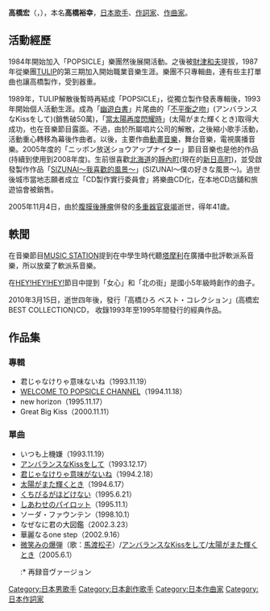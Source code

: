 {{unreferenced|time=2019-08-25}}
{{Infobox Musician <!--Wikipedia:ウィキプロジェクト 音楽家を参照-->
| Name = 高桥宏<br>{{lang|ja|高橋 ひろ}}
| Background = 男歌手
| Birth_name = {{lang|ja|高橋 裕幸}}
| Alias =
| Born = 1964年8月10日
| Died = {{Death date and age|2005|11|4|1964|8|10}}
| Origin = {{JAP}}[[東京都|東京都]]
| Instrument = [[歌手|歌手]]<br />[[吉他|吉他]]<br />[[钢琴|钢琴]]<br />[[合成器|合成器]]
| Genre = [[J-POP|J-POP]]
| Occupation = [[创作歌手|创作歌手]]<br />[[作曲家|作曲家]]
| Years_active = 1984年 - 2005年
| Label =
| Production =
| Associated_acts =
| URL =
}}
{{japanese|japanese=高橋 ひろ|kana=たかはし ひろ|romaji=Takahashi Hiro}}

'''高橋宏'''（{{lang-ja|'''高橋 ひろ'''}}，{{bd|1964年|8月10日|2005年|11月4日|catIdx=Takahashi, Hiro}}），本名'''高橋裕幸'''，[[日本|日本]][[歌手|歌手]]、[[作詞家|作詞家]]、[[作曲家|作曲家]]。

== 活動經歷 ==
1984年開始加入「POPSICLE」樂團然後展開活動。之後被[[財津和夫|財津和夫]]提拔，1987年從樂團[[TULIP|TULIP]]的第三期加入開始職業音樂生涯。樂團不只專輯曲，連有些主打單曲也讓高橋製作，受到器重。

1989年，TULIP解散後暫時再結成「POPSICLE」，從獨立製作發表專輯後，1993年開始個人活動生涯。成為「[[幽遊白書|幽遊白書]]」片尾曲的「[[不平衡之吻|不平衡之吻]]」(アンバランスなKissをして)(銷售破50萬)，「[[當太陽再度閃耀時|當太陽再度閃耀時]]」(太陽がまた輝くとき)取得大成功，也在音樂節目露面。不過，由於所屬唱片公司的解散，之後縮小歌手活動，活動重心轉移為幕後作曲者。以後，主要作曲[[動畫音樂|動畫音樂]]，舞台音樂，電視廣播音樂。2005年度的「ニッポン放送ショウアップナイター」節目音樂也是他的作品(持續到使用到2008年度)。生前很喜歡[[北海道|北海道]]的[[靜內町|靜內町]](現在的[[新日高町|新日高町]])，並受啟發製作作品「[[SIZUNAI～我喜歡的風景～|SIZUNAI～我喜歡的風景～]]」(SIZUNAI～僕の好きな風景～)。過世後城市當地志願者成立「CD製作實行委員會」將樂曲CD化，在本地CD店舖和旅遊協會被銷售。

2005年11月4日，由於[[腹膜後腫瘤|腹膜後腫瘤]]併發的[[器官衰竭|多重器官衰竭]]逝世，得年41歲。

== 軼聞 ==
在音樂節目[[MUSIC_STATION|MUSIC STATION]]提到在中學生時代聽[[塔摩利|塔摩利]]在廣播中批評軟派系音樂，所以放棄了軟派系音樂。

在[[HEY!HEY!HEY!|HEY!HEY!HEY!]]節目中提到「女心」和「北の街」是國小5年級時創作的曲子。

2010年3月15日，逝世四年後，發行「高橋ひろ ベスト・コレクション」(高橋宏 BEST COLLECTION)CD，
收錄1993年至1995年間發行的經典作品。

== 作品集 ==
=== 專輯 ===
* 君じゃなけりゃ意味ないね（1993.11.19）
* [[WELCOME_TO_POPSICLE_CHANNEL|WELCOME TO POPSICLE CHANNEL]]（1994.11.18）
* new horizon（1995.11.17）
* Great Big Kiss（2000.11.11）

=== 單曲 ===
* いつも上機嫌（1993.11.19）
* [[アンバランスなKissをして|アンバランスなKissをして]]（1993.12.17）
* [[君じゃなけりゃ意味がないね|君じゃなけりゃ意味がないね]]（1994.2.18）
* [[太陽がまた輝くとき|太陽がまた輝くとき]]（1994.6.17）
* [[くちびるがほどけない|くちびるがほどけない]]（1995.6.21）
* [[しあわせのパイロット|しあわせのパイロット]]（1995.11.1）
* ソーダ・ファウンテン（1998.10.1）
* なぜなに君の大図鑑（2002.3.23）
* 華麗なるone step（2002.9.16）
* [[微笑みの爆弾|微笑みの爆弾]]（歌：[[馬渡松子|馬渡松子]]）/[[アンバランスなKissをして|アンバランスなKissをして]]/[[太陽がまた輝くとき|太陽がまた輝くとき]]（2005.6.1）
*:* 再録音ヴァージョン

{{高橋宏}}
{{normdaten}}
{{DEFAULTSORT:Takahashi Hiro}}
[[Category:日本男歌手|Category:日本男歌手]]
[[Category:日本創作歌手|Category:日本創作歌手]]
[[Category:日本作曲家|Category:日本作曲家]]
[[Category:日本作詞家|Category:日本作詞家]]